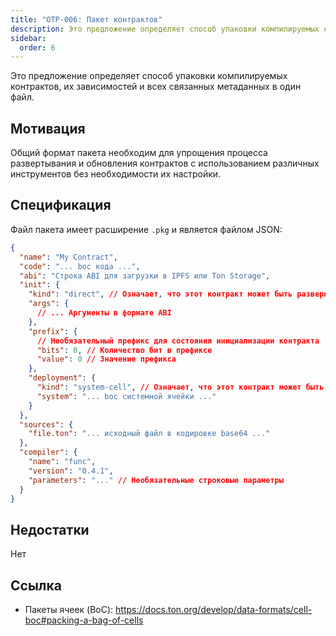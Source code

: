 ```yaml
---
title: "OTP-006: Пакет контрактов"
description: Это предложение определяет способ упаковки компилируемых контрактов, их зависимостей и всех связанных метаданных в один файл
sidebar:
  order: 6
---
```


Это предложение определяет способ упаковки компилируемых контрактов, их зависимостей и всех связанных метаданных в один файл.

## Мотивация

Общий формат пакета необходим для упрощения процесса развертывания и обновления контрактов с использованием различных инструментов без необходимости их настройки.

## Спецификация

Файл пакета имеет расширение `.pkg` и является файлом JSON:

```json
{
  "name": "My Contract",
  "code": "... boc кода ...",
  "abi": "Строка ABI для загрузки в IPFS или Ton Storage",
  "init": {
    "kind": "direct", // Означает, что этот контракт может быть развернут как есть
    "args": {
      // ... Аргументы в формате ABI
    },
    "prefix": {
      // Необязательный префикс для состояния инициализации контракта
      "bits": 0, // Количество бит в префиксе
      "value": 0 // Значение префикса
    },
    "deployment": {
      "kind": "system-cell", // Означает, что этот контракт может быть развернут как есть
      "system": "... boc системной ячейки ..."
    }
  },
  "sources": {
    "file.ton": "... исходный файл в кодировке base64 ..."
  },
  "compiler": {
    "name": "func",
    "version": "0.4.1",
    "parameters": "..." // Необязательные строковые параметры
  }
}
```

## Недостатки

Нет

## Ссылка

- Пакеты ячеек (BoC): https://docs.ton.org/develop/data-formats/cell-boc#packing-a-bag-of-cells
